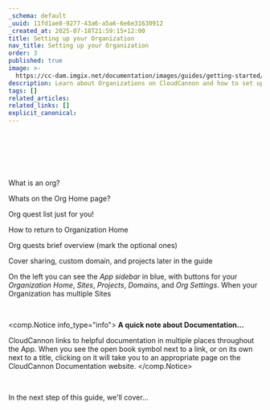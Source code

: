 ```yaml
---
_schema: default
_uuid: 11fd1ae8-9277-43a6-a5a6-6e6e31630912
_created_at: 2025-07-18T21:59:15+12:00
title: Setting up your Organization
nav_title: Setting up your Organization
order: 3
published: true
image: >-
  https://cc-dam.imgix.net/documentation/images/guides/getting-started/guide-thumbnails/CloudCannon-Getting-Started-Thumbnail-Universal.png
description: Learn about Organizations on CloudCannon and how to set up yours.
tags: []
related_articles:
related_links: []
explicit_canonical:
---
```

&nbsp;

&nbsp;

&nbsp;

What is an org?

Whats on the Org Home page?

Org quest list just for you!

How to return to Organization Home

Org quests brief overview (mark the optional ones)

Cover sharing, custom domain, and projects later in the guide

On the left you can see the *App sidebar* in blue, with buttons for your *Organization Home*, *Sites*, *Projects*, *Domains*, and *Org Settings*. When your Organization has multiple Sites

&nbsp;

<comp.Notice info_type="info">
  **A quick note about Documentation...**

  CloudCannon links to helpful documentation in multiple places throughout the App. When you see the open book symbol next to a link, or on its own next to a title, clicking on it will take you to an appropriate page on the CloudCannon Documentation website.
</comp.Notice>

&nbsp;

In the next step of this guide, we'll cover...